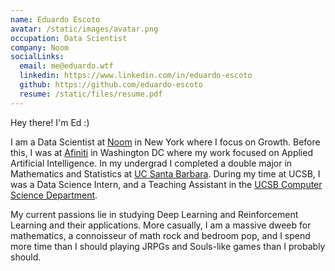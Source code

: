 ```yaml
---
name: Eduardo Escoto
avatar: /static/images/avatar.png
occupation: Data Scientist
company: Noom
socialLinks:
  email: me@eduardo.wtf
  linkedin: https://www.linkedin.com/in/eduardo-escoto
  github: https://github.com/eduardo-escoto
  resume: /static/files/resume.pdf
---
```


Hey there! I&apos;m Ed :)

I am a Data Scientist at [Noom](https://www.noom.com/)
in New York where I focus on Growth. Before this, I was at <a href="https://afiniti.com">Afiniti</a> in Washington DC
where my work focused on Applied Artificial Intelligence. In my
undergrad I completed a double major in Mathematics and Statistics at <a href="https://www.ucsb.edu/">UC Santa Barbara</a>.
During my time at UCSB, I was a Data Science
Intern, and a Teaching Assistant in the <a href="https://cs.ucsb.edu/">UCSB Computer Science Department</a>.

My current passions lie in studying Deep Learning and Reinforcement Learning and their applications.
More casually, I am a massive dweeb for mathematics, a connoisseur of
math rock and bedroom pop, and I spend more time than I should playing
JRPGs and Souls-like games than I probably should.
